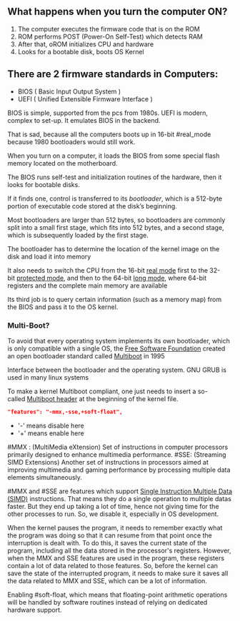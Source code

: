 ## What happens when you turn the computer ON?
1.  The computer executes the firmware code that is on the ROM
2.  ROM performs POST (Power-On Self-Test) which detects RAM
3.  After that, oROM initializes CPU and hardware
4.  Looks for a bootable disk, boots OS Kernel

## There are 2 firmware standards in Computers:
-  BIOS ( Basic Input Output System )
-  UEFI ( Unified Extensible Firmware Interface )

BIOS is simple, supported from the pcs from 1980s. 
UEFI is modern, complex to set-up. It emulates BIOS in the backend.

That is sad, because all the computers boots up in 16-bit #real_mode because 1980 bootloaders would still work.

When you turn on a computer, it loads the BIOS from some special flash memory located on the motherboard.

The BIOS runs self-test and initialization routines of the hardware, then it looks for bootable disks.

If it finds one, control is transferred to its _bootloader_, which is a 512-byte portion of executable code stored at the disk’s beginning.

Most bootloaders are larger than 512 bytes, so bootloaders are commonly split into a small first stage, which fits into 512 bytes, and a second stage, which is subsequently loaded by the first stage.

The bootloader has to determine the location of the kernel image on the disk and load it into memory

It also needs to switch the CPU from the 16-bit [real mode](https://en.wikipedia.org/wiki/Real_mode) first to the 32-bit [protected mode](https://en.wikipedia.org/wiki/Protected_mode), and then to the 64-bit [long mode](https://en.wikipedia.org/wiki/Long_mode), where 64-bit registers and the complete main memory are available

Its third job is to query certain information (such as a memory map) from the BIOS and pass it to the OS kernel.

### Multi-Boot?
To avoid that every operating system implements its own bootloader, which is only compatible with a single OS, the [Free Software Foundation](https://en.wikipedia.org/wiki/Free_Software_Foundation) created an open bootloader standard called [Multiboot](https://wiki.osdev.org/Multiboot) in 1995

Interface between the bootloader and the operating system. GNU GRUB is used in many linux systems

To make a kernel Multiboot compliant, one just needs to insert a so-called [Multiboot header](https://www.gnu.org/software/grub/manual/multiboot/multiboot.html#OS-image-format) at the beginning of the kernel file.



```json filename="demo.json"
"features": "-mmx,-sse,+soft-float",
```
- '-' means disable here
- '+' means enable here

#MMX :  (MultiMedia eXtension) Set of instructions in computer processors primarily designed to enhance multimedia performance.
#SSE: (Streaming SIMD Extensions) Another set of instructions in processors aimed at improving multimedia and gaming performance by processing multiple data elements simultaneously.

#MMX and #SSE are features which support [Single Instruction Multiple Data (SIMD)](https://en.wikipedia.org/wiki/SIMD) instructions. That means they do a single operation to multiple datas faster. But they end up taking a lot of time, hence not giving time for the other processes to run. So, we disable it, especially in OS development.

When the kernel pauses the program, it needs to remember exactly what the program was doing so that it can resume from that point once the interruption is dealt with. To do this, it saves the current state of the program, including all the data stored in the processor's registers. However, when the MMX and SSE features are used in the program, these registers contain a lot of data related to those features. So, before the kernel can save the state of the interrupted program, it needs to make sure it saves all the data related to MMX and SSE, which can be a lot of information.

Enabling #soft-float, which means that floating-point arithmetic operations will be handled by software routines instead of relying on dedicated hardware support.
